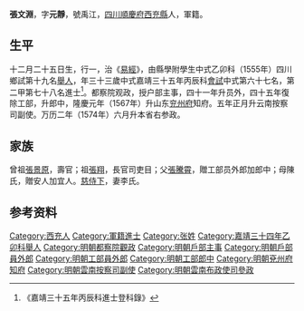 {{明清人物信息框
| 姓名 = 張文淵
| 原名 =
| 圖片名稱= 
| 圖片大小 =
| 圖片說明 = 
| 最高職務 =雲南布政使司右参政
| 國家 = 大明 
| 爵位 =
| 籍貫 = [[四川|四川]][[順慶府|順慶府]][[西充縣|西充縣]]
| 族裔 = 
| 字號 = 
| 諡號 =
| 出生日期 = 甲申年十二月二十五日
| 出生地點 = 
| 逝世日期 = 卒年不詳 
| 逝世地點 =
| 墓葬 =
| 配偶 = 娶李氏，贈安人；继娶某氏，封安人加宜人
| 親屬 = （子）张昺、张旦、张晨、张旻
| 出身 =
* 嘉靖三十四年乙卯科舉人
* 嘉靖三十五年丙辰科進士出身
| 經歷 =
| 著作 =  
}}
'''張文淵'''{{BD|1524年||？年||}}，字'''元靜'''，號禹江，[[四川|四川]][[順慶府|順慶府]][[西充縣|西充縣]]人，軍籍。

==生平==
十二月二十五日生，行一，治《[[易經|易經]]》，由縣學附學生中式乙卯科（1555年）四川鄉試第十九名[[舉人|舉人]]，年三十三歲中式嘉靖三十五年丙辰科[[會試|會試]]中式第六十七名，第二甲第七十八名進士<ref>《嘉靖三十五年丙辰科進士登科錄》</ref>。都察院观政，授户部主事，四十一年升员外，四十五年復除工部，升郎中，隆慶元年（1567年）升山东[[兖州府|兖州府]]知府。五年正月升云南按察司副使。万历二年（1574年）六月升本省右参政。

==家族== 
曾祖[[張景原|張景原]]，壽官；祖[[張翔|張翔]]，長官司吏目；父[[張騰霄|張騰霄]]，贈工部员外郎加郎中；母陳氏，贈安人加宜人。[[慈侍下|慈侍下]]，妻李氏。

== 参考资料 ==
{{reflist}}

{{嘉靖三十五年丙辰科殿试金榜}}

{{Authority control}}
{{DEFAULTSORT:}}
[[Category:西充人|Category:西充人]]
[[Category:軍籍進士|Category:軍籍進士]]
[[Category:张姓|Category:张姓]]
[[Category:嘉靖三十四年乙卯科舉人|Category:嘉靖三十四年乙卯科舉人]]
[[Category:明朝都察院觀政|Category:明朝都察院觀政]]
[[Category:明朝戶部主事|Category:明朝戶部主事]]
[[Category:明朝戶部員外郎|Category:明朝戶部員外郎]]
[[Category:明朝工部員外郎|Category:明朝工部員外郎]]
[[Category:明朝工部郎中|Category:明朝工部郎中]]
[[Category:明朝兗州府知府|Category:明朝兗州府知府]]
[[Category:明朝雲南按察司副使|Category:明朝雲南按察司副使]]
[[Category:明朝雲南布政使司參政|Category:明朝雲南布政使司參政]]


{{明朝人物小作品}}